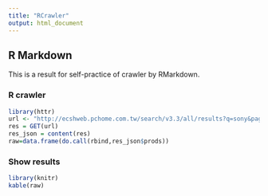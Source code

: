 ```yaml
---
title: "RCrawler"
output: html_document
---
```



## R Markdown

This is a result for self-practice of crawler by RMarkdown.

### R crawler

```r
library(httr)
url <- "http://ecshweb.pchome.com.tw/search/v3.3/all/results?q=sony&page=1&sort=rnk/dc"
res = GET(url)
res_json = content(res)
raw=data.frame(do.call(rbind,res_json$prods))
```

### Show results
```r
library(knitr)
kable(raw)
```
